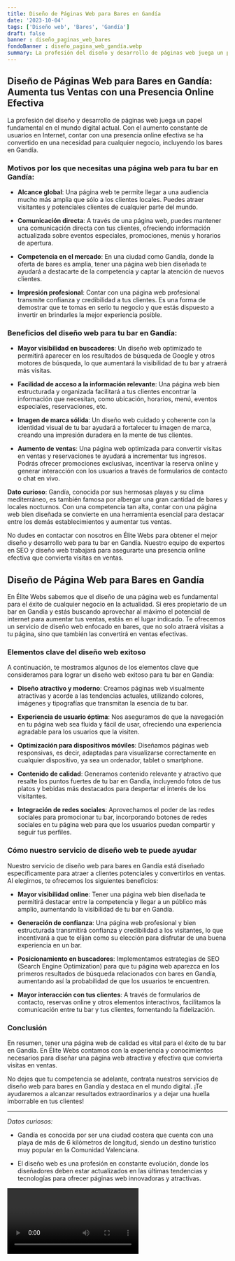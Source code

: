```yaml
---
title: Diseño de Páginas Web para Bares en Gandía
date: '2023-10-04'
tags: ['Diseño web', 'Bares', 'Gandía']
draft: false
banner : diseño_paginas_web_bares
fondoBanner : diseño_pagina_web_gandía.webp
summary: La profesión del diseño y desarrollo de páginas web juega un papel fundamental en el mundo digital actual. Con el aumento constante de usuarios en Internet, contar con una presencia online efectiva se ha convertido en una necesidad para cualquier negocio, incluyendo los bares en Gandía.
---
```


## Diseño de Páginas Web para Bares en Gandía: Aumenta tus Ventas con una Presencia Online Efectiva

La profesión del diseño y desarrollo de páginas web juega un papel fundamental en el mundo digital actual. Con el aumento constante de usuarios en Internet, contar con una presencia online efectiva se ha convertido en una necesidad para cualquier negocio, incluyendo los bares en Gandía.

### Motivos por los que necesitas una página web para tu bar en Gandía:

- **Alcance global**: Una página web te permite llegar a una audiencia mucho más amplia que sólo a los clientes locales. Puedes atraer visitantes y potenciales clientes de cualquier parte del mundo.

- **Comunicación directa**: A través de una página web, puedes mantener una comunicación directa con tus clientes, ofreciendo información actualizada sobre eventos especiales, promociones, menús y horarios de apertura.

- **Competencia en el mercado**: En una ciudad como Gandía, donde la oferta de bares es amplia, tener una página web bien diseñada te ayudará a destacarte de la competencia y captar la atención de nuevos clientes.

- **Impresión profesional**: Contar con una página web profesional transmite confianza y credibilidad a tus clientes. Es una forma de demostrar que te tomas en serio tu negocio y que estás dispuesto a invertir en brindarles la mejor experiencia posible.

### Beneficios del diseño web para tu bar en Gandía:

- **Mayor visibilidad en buscadores**: Un diseño web optimizado te permitirá aparecer en los resultados de búsqueda de Google y otros motores de búsqueda, lo que aumentará la visibilidad de tu bar y atraerá más visitas.

- **Facilidad de acceso a la información relevante**: Una página web bien estructurada y organizada facilitará a tus clientes encontrar la información que necesitan, como ubicación, horarios, menú, eventos especiales, reservaciones, etc.

- **Imagen de marca sólida**: Un diseño web cuidado y coherente con la identidad visual de tu bar ayudará a fortalecer tu imagen de marca, creando una impresión duradera en la mente de tus clientes.

- **Aumento de ventas**: Una página web optimizada para convertir visitas en ventas y reservaciones te ayudará a incrementar tus ingresos. Podrás ofrecer promociones exclusivas, incentivar la reserva online y generar interacción con los usuarios a través de formularios de contacto o chat en vivo.

**Dato curioso**: Gandía, conocida por sus hermosas playas y su clima mediterráneo, es también famosa por albergar una gran cantidad de bares y locales nocturnos. Con una competencia tan alta, contar con una página web bien diseñada se convierte en una herramienta esencial para destacar entre los demás establecimientos y aumentar tus ventas.

No dudes en contactar con nosotros en Élite Webs para obtener el mejor diseño y desarrollo web para tu bar en Gandía. Nuestro equipo de expertos en SEO y diseño web trabajará para asegurarte una presencia online efectiva que convierta visitas en ventas.

<GifSeo />

<Cta />

## Diseño de Página Web para Bares en Gandía

En Élite Webs sabemos que el diseño de una página web es fundamental para el éxito de cualquier negocio en la actualidad. Si eres propietario de un bar en Gandía y estás buscando aprovechar al máximo el potencial de internet para aumentar tus ventas, estás en el lugar indicado. Te ofrecemos un servicio de diseño web enfocado en bares, que no solo atraerá visitas a tu página, sino que también las convertirá en ventas efectivas.

### Elementos clave del diseño web exitoso

A continuación, te mostramos algunos de los elementos clave que consideramos para lograr un diseño web exitoso para tu bar en Gandía:

- **Diseño atractivo y moderno**: Creamos páginas web visualmente atractivas y acorde a las tendencias actuales, utilizando colores, imágenes y tipografías que transmitan la esencia de tu bar.

- **Experiencia de usuario óptima**: Nos aseguramos de que la navegación en tu página web sea fluida y fácil de usar, ofreciendo una experiencia agradable para los usuarios que la visiten.

- **Optimización para dispositivos móviles**: Diseñamos páginas web responsivas, es decir, adaptadas para visualizarse correctamente en cualquier dispositivo, ya sea un ordenador, tablet o smartphone.

- **Contenido de calidad**: Generamos contenido relevante y atractivo que resalte los puntos fuertes de tu bar en Gandía, incluyendo fotos de tus platos y bebidas más destacados para despertar el interés de los visitantes.

- **Integración de redes sociales**: Aprovechamos el poder de las redes sociales para promocionar tu bar, incorporando botones de redes sociales en tu página web para que los usuarios puedan compartir y seguir tus perfiles.

### Cómo nuestro servicio de diseño web te puede ayudar

Nuestro servicio de diseño web para bares en Gandía está diseñado específicamente para atraer a clientes potenciales y convertirlos en ventas. Al elegirnos, te ofrecemos los siguientes beneficios:

- **Mayor visibilidad online**: Tener una página web bien diseñada te permitirá destacar entre la competencia y llegar a un público más amplio, aumentando la visibilidad de tu bar en Gandía.

- **Generación de confianza**: Una página web profesional y bien estructurada transmitirá confianza y credibilidad a los visitantes, lo que incentivará a que te elijan como su elección para disfrutar de una buena experiencia en un bar.

- **Posicionamiento en buscadores**: Implementamos estrategias de SEO (Search Engine Optimization) para que tu página web aparezca en los primeros resultados de búsqueda relacionados con bares en Gandía, aumentando así la probabilidad de que los usuarios te encuentren.

- **Mayor interacción con tus clientes**: A través de formularios de contacto, reservas online y otros elementos interactivos, facilitamos la comunicación entre tu bar y tus clientes, fomentando la fidelización.

### Conclusión

En resumen, tener una página web de calidad es vital para el éxito de tu bar en Gandía. En Élite Webs contamos con la experiencia y conocimientos necesarios para diseñar una página web atractiva y efectiva que convierta visitas en ventas.

No dejes que tu competencia se adelante, contrata nuestros servicios de diseño web para bares en Gandía y destaca en el mundo digital. ¡Te ayudaremos a alcanzar resultados extraordinarios y a dejar una huella imborrable en tus clientes!

---

*Datos curiosos:*

- Gandía es conocida por ser una ciudad costera que cuenta con una playa de más de 6 kilómetros de longitud, siendo un destino turístico muy popular en la Comunidad Valenciana.

- El diseño web es una profesión en constante evolución, donde los diseñadores deben estar actualizados en las últimas tendencias y tecnologías para ofrecer páginas web innovadoras y atractivas.

<Video />

<CtaBot job='Bares' city='Gandía'/>

<Gmaps query='Gandía+españa+maps' />